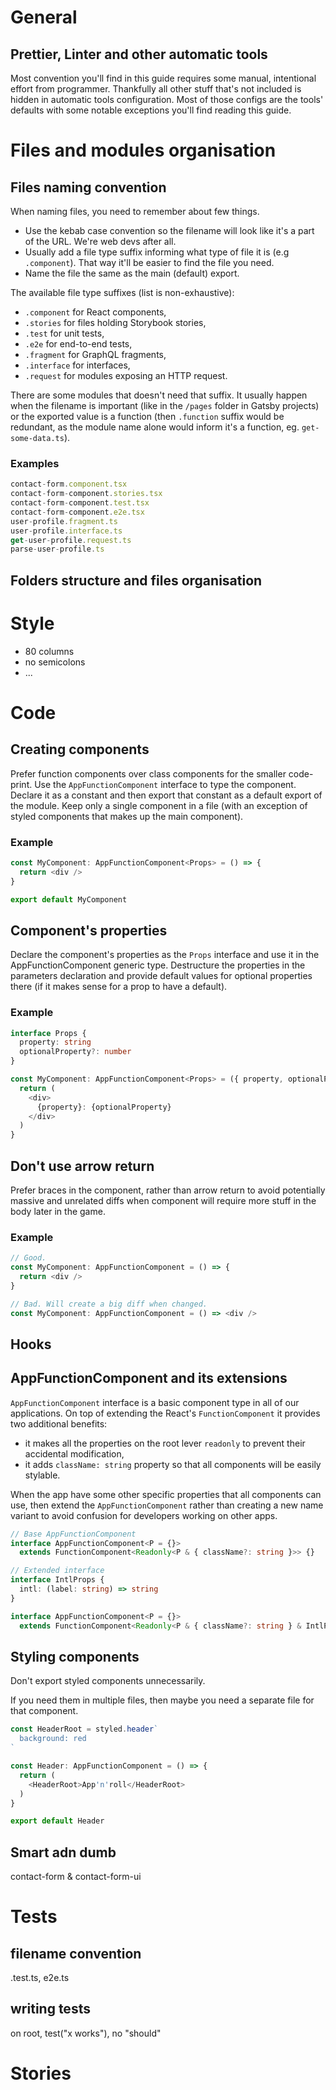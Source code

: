 # General

## Prettier, Linter and other automatic tools

Most convention you'll find in this guide requires some manual, intentional effort from programmer. Thankfully all other
stuff that's not included is hidden in automatic tools configuration. Most of those configs are the tools' defaults
with some notable exceptions you'll find reading this guide.

# Files and modules organisation

## Files naming convention

When naming files, you need to remember about few things.
- Use the kebab case convention so the filename will look like it's a part of the URL. We're web devs after all.
- Usually add a file type suffix informing what type of file it is (e.g `.component`). That way it'll be easier to find
  the file you need.
- Name the file the same as the main (default) export.

The available file type suffixes (list is non-exhaustive):
- `.component` for React components,
- `.stories` for files holding Storybook stories,
- `.test` for unit tests,
- `.e2e` for end-to-end tests,
- `.fragment` for GraphQL fragments,
- `.interface` for interfaces,
- `.request` for modules exposing an HTTP request.

There are some modules that doesn't need that suffix. It usually happen when the filename is important (like in the
`/pages` folder in Gatsby projects) or the exported value is a function (then `.function` suffix would be redundant, as
the module name alone would inform it's a function, eg. `get-some-data.ts`).

### Examples

```ts
contact-form.component.tsx
contact-form-component.stories.tsx
contact-form-component.test.tsx
contact-form-component.e2e.tsx
user-profile.fragment.ts
user-profile.interface.ts
get-user-profile.request.ts
parse-user-profile.ts
```

## Folders structure and files organisation

# Style

- 80 columns
- no semicolons
- ...

# Code

## Creating components

Prefer function components over class components for the smaller code-print. Use the `AppFunctionComponent` interface
to type the component. Declare it as a constant and then export that constant as a default export of the module. Keep
only a single component in a file (with an exception of styled components that makes up the main component).

### Example

```typescript
const MyComponent: AppFunctionComponent<Props> = () => {
  return <div />
}

export default MyComponent
```

## Component's properties

Declare the component's properties as the `Props` interface and use it in the AppFunctionComponent generic type.
Destructure the properties in the parameters declaration and provide default values for optional properties there
(if it makes sense for a prop to have a default).

### Example

```typescript
interface Props {
  property: string
  optionalProperty?: number
}

const MyComponent: AppFunctionComponent<Props> = ({ property, optionalProperty = 42 }) => {
  return (
    <div>
      {property}: {optionalProperty}
    </div>
  )
}
```

## Don't use arrow return

Prefer braces in the component, rather than arrow return to avoid potentially massive and unrelated diffs when
component will require more stuff in the body later in the game.

### Example

```typescript
// Good.
const MyComponent: AppFunctionComponent = () => {
  return <div />
}

// Bad. Will create a big diff when changed.
const MyComponent: AppFunctionComponent = () => <div />
```

## Hooks

## AppFunctionComponent and its extensions

`AppFunctionComponent` interface is a basic component type in all of our applications. On top of extending the React's
`FunctionComponent` it provides two additional benefits:

- it makes all the properties on the root lever `readonly` to prevent their accidental modification,
- it adds `className: string` property so that all components will be easily stylable.

When the app have some other specific properties that all components can use, then extend the `AppFunctionComponent`
rather than creating a new name variant to avoid confusion for developers working on other apps.

```typescript
// Base AppFunctionComponent
interface AppFunctionComponent<P = {}>
  extends FunctionComponent<Readonly<P & { className?: string }>> {}

// Extended interface
interface IntlProps {
  intl: (label: string) => string
}

interface AppFunctionComponent<P = {}>
  extends FunctionComponent<Readonly<P & { className?: string } & IntlProps>> {}
```

## Styling components

Don't export styled components unnecessarily.

If you need them in multiple files, then maybe you need a separate file for that component.


```typescript
const HeaderRoot = styled.header`
  background: red
`

const Header: AppFunctionComponent = () => {
  return (
    <HeaderRoot>App'n'roll</HeaderRoot>
  )
}

export default Header
```

## Smart adn dumb

contact-form & contact-form-ui

# Tests

## filename convention

.test.ts, e2e.ts

## writing tests

on root, test("x works"), no "should"

# Stories
